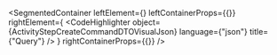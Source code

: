 
<SegmentedContainer
  leftElement={<ActivityStepCreateCommandDTODesc />}
  leftContainerProps={{}}
  rightElement={
    <CodeHighlighter
      object={ActivityStepCreateCommandDTOVisualJson}
      language={"json"}
      title={"Query"}
    />
  }
  rightContainerProps={{}}
/>
